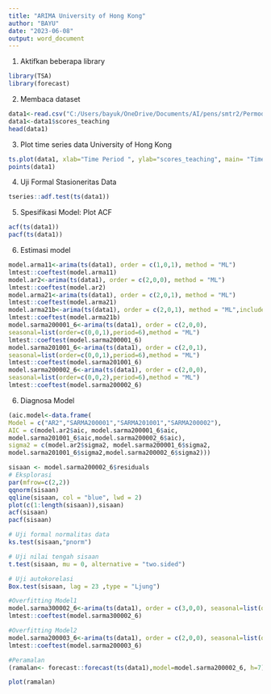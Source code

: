 ---
title: "ARIMA University of Hong Kong"
author: "BAYU"
date: "2023-06-08"
output: word_document
---

1. Aktifkan beberapa library
```{r}
library(TSA)
library(forecast)
```
2. Membaca dataset
```{r}
data1<-read.csv("C:/Users/bayuk/OneDrive/Documents/AI/pens/smtr2/Permodelan Statistika/uas/hongkong.csv",header=TRUE)
data1<-data1$scores_teaching
head(data1)
```
3. Plot time series data University of Hong Kong
```{r}
ts.plot(data1, xlab="Time Period ", ylab="scores_teaching", main= "Time Series Plot Data University of Hong Kong")
points(data1)
```
4. Uji Formal Stasioneritas Data
```{r}
tseries::adf.test(ts(data1))
```
5. Spesifikasi Model: Plot ACF
```{r}
acf(ts(data1))
pacf(ts(data1))
```
6. Estimasi model
```{r}
model.arma11<-arima(ts(data1), order = c(1,0,1), method = "ML")
lmtest::coeftest(model.arma11)
model.ar2<-arima(ts(data1), order = c(2,0,0), method = "ML")
lmtest::coeftest(model.ar2)
model.arma21<-arima(ts(data1), order = c(2,0,1), method = "ML")
lmtest::coeftest(model.arma21)
model.arma21b<-arima(ts(data1), order = c(2,0,1), method = "ML",include.mean=F)
lmtest::coeftest(model.arma21b)
model.sarma200001_6<-arima(ts(data1), order = c(2,0,0), 
seasonal=list(order=c(0,0,1),period=6),method = "ML")
lmtest::coeftest(model.sarma200001_6)
model.sarma201001_6<-arima(ts(data1), order = c(2,0,1), 
seasonal=list(order=c(0,0,1),period=6),method = "ML")
lmtest::coeftest(model.sarma201001_6)
model.sarma200002_6<-arima(ts(data1), order = c(2,0,0), 
seasonal=list(order=c(0,0,2),period=6),method = "ML")
lmtest::coeftest(model.sarma200002_6)
```
6.  Diagnosa Model
```{r}
(aic.model<-data.frame(
Model = c("AR2","SARMA200001","SARMA201001","SARMA200002"),
AIC = c(model.ar2$aic, model.sarma200001_6$aic, 
model.sarma201001_6$aic,model.sarma200002_6$aic),
sigma2 = c(model.ar2$sigma2, model.sarma200001_6$sigma2, 
model.sarma201001_6$sigma2,model.sarma200002_6$sigma2)))
```
```{r}
sisaan <- model.sarma200002_6$residuals
# Eksplorasi
par(mfrow=c(2,2))
qqnorm(sisaan)
qqline(sisaan, col = "blue", lwd = 2)
plot(c(1:length(sisaan)),sisaan)
acf(sisaan)
pacf(sisaan)
```
```{r}
# Uji formal normalitas data
ks.test(sisaan,"pnorm")
```
```{r}
# Uji nilai tengah sisaan
t.test(sisaan, mu = 0, alternative = "two.sided")
```
```{r}
# Uji autokorelasi
Box.test(sisaan, lag = 23 ,type = "Ljung")
```
```{r}
#Overfitting Model1
model.sarma300002_6<-arima(ts(data1), order = c(3,0,0), seasonal=list(order=c(0,0,2),period=6),method = "ML")
lmtest::coeftest(model.sarma300002_6)

#Overfitting Model2
model.sarma200003_6<-arima(ts(data1), order = c(2,0,0), seasonal=list(order=c(0,0,3),period=6),method = "ML")
lmtest::coeftest(model.sarma200003_6)
```
```{r}
#Peramalan
(ramalan<- forecast::forecast(ts(data1),model=model.sarma200002_6, h=7))
```
```{r}
plot(ramalan)
```
